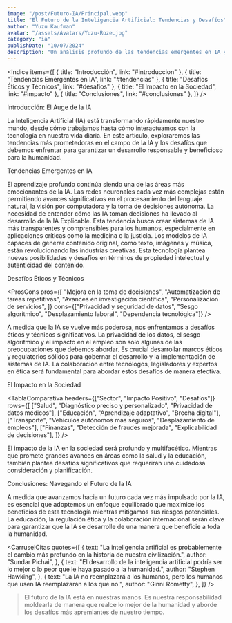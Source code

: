 ```yaml
---
image: "/post/Futuro-IA/Principal.webp"
title: "El Futuro de la Inteligencia Artificial: Tendencias y Desafíos"
author: "Yuzu Kaufman"
avatar: "/assets/Avatars/Yuzu-Roze.jpg"
category: "ia"
publishDate: "10/07/2024"
description: "Un análisis profundo de las tendencias emergentes en IA y los desafíos éticos y técnicos que enfrentamos en su desarrollo."
---
```


<Indice
  items={[
    { title: "Introducción", link: "#introduccion" },
    { title: "Tendencias Emergentes en IA", link: "#tendencias" },
    { title: "Desafíos Éticos y Técnicos", link: "#desafios" },
    { title: "El Impacto en la Sociedad", link: "#impacto" },
    { title: "Conclusiones", link: "#conclusiones" },
  ]}
/>

<SubTitulo id="introduccion">Introducción: El Auge de la IA</SubTitulo>

<Parrafo>
  La Inteligencia Artificial (IA) está transformando rápidamente nuestro mundo, desde cómo trabajamos hasta cómo interactuamos con
  la tecnología en nuestra vida diaria. En este artículo, exploraremos las tendencias más prometedoras en el campo de la IA y los
  desafíos que debemos enfrentar para garantizar un desarrollo responsable y beneficioso para la humanidad.
</Parrafo>

<YouTubeVideo url="https://www.youtube.com/watch?v=5dZ_lvDgevk" />

<SubTitulo id="tendencias">Tendencias Emergentes en IA</SubTitulo>

<Accordion title="1. Aprendizaje Profundo y Redes Neuronales">
  <Parrafo>
    El aprendizaje profundo continúa siendo una de las áreas más emocionantes de la IA. Las redes neuronales cada vez más
    complejas están permitiendo avances significativos en el procesamiento del lenguaje natural, la visión por computadora y la
    toma de decisiones autónoma.
  </Parrafo>
</Accordion>

<Accordion title="2. IA Explicable (XAI)">
  <Parrafo>
    La necesidad de entender cómo las IA toman decisiones ha llevado al desarrollo de la IA Explicable. Esta tendencia busca crear
    sistemas de IA más transparentes y comprensibles para los humanos, especialmente en aplicaciones críticas como la medicina o
    la justicia.
  </Parrafo>
</Accordion>

<Accordion title="3. IA Generativa">
  <Parrafo>
    Los modelos de IA capaces de generar contenido original, como texto, imágenes y música, están revolucionando las industrias
    creativas. Esta tecnología plantea nuevas posibilidades y desafíos en términos de propiedad intelectual y autenticidad del
    contenido.
  </Parrafo>
</Accordion>

<SubTitulo id="desafios">Desafíos Éticos y Técnicos</SubTitulo>

<ProsCons
  pros={[
    "Mejora en la toma de decisiones",
    "Automatización de tareas repetitivas",
    "Avances en investigación científica",
    "Personalización de servicios",
  ]}
  cons={["Privacidad y seguridad de datos", "Sesgo algorítmico", "Desplazamiento laboral", "Dependencia tecnológica"]}
/>

<Parrafo>
  A medida que la IA se vuelve más poderosa, nos enfrentamos a desafíos éticos y técnicos significativos. La privacidad de los
  datos, el sesgo algorítmico y el impacto en el empleo son solo algunas de las preocupaciones que debemos abordar.
</Parrafo>

<Alert type="warning">
  Es crucial desarrollar marcos éticos y regulatorios sólidos para gobernar el desarrollo y la implementación de sistemas de IA.
  La colaboración entre tecnólogos, legisladores y expertos en ética será fundamental para abordar estos desafíos de manera
  efectiva.
</Alert>

<SubTitulo id="impacto">El Impacto en la Sociedad</SubTitulo>

<TablaComparativa
  headers={["Sector", "Impacto Positivo", "Desafíos"]}
  rows={[
    ["Salud", "Diagnóstico preciso y personalizado", "Privacidad de datos médicos"],
    ["Educación", "Aprendizaje adaptativo", "Brecha digital"],
    ["Transporte", "Vehículos autónomos más seguros", "Desplazamiento de empleos"],
    ["Finanzas", "Detección de fraudes mejorada", "Explicabilidad de decisiones"],
  ]}
/>

<Parrafo>
  El impacto de la IA en la sociedad será profundo y multifacético. Mientras que promete grandes avances en áreas como la salud y
  la educación, también plantea desafíos significativos que requerirán una cuidadosa consideración y planificación.
</Parrafo>

<SubTitulo id="conclusiones">Conclusiones: Navegando el Futuro de la IA</SubTitulo>

<Parrafo>
  A medida que avanzamos hacia un futuro cada vez más impulsado por la IA, es esencial que adoptemos un enfoque equilibrado que
  maximice los beneficios de esta tecnología mientras mitigamos sus riesgos potenciales. La educación, la regulación ética y la
  colaboración internacional serán clave para garantizar que la IA se desarrolle de una manera que beneficie a toda la humanidad.
</Parrafo>

<CarruselCitas
  quotes={[
    {
      text: "La inteligencia artificial es probablemente el cambio más profundo en la historia de nuestra civilización.",
      author: "Sundar Pichai",
    },
    {
      text: "El desarrollo de la inteligencia artificial podría ser lo mejor o lo peor que le haya pasado a la humanidad.",
      author: "Stephen Hawking",
    },
    {
      text: "La IA no reemplazará a los humanos, pero los humanos que usen IA reemplazarán a los que no.",
      author: "Ginni Rometty",
    },
  ]}
/>

<Divider />

<BlockQuote>
  El futuro de la IA está en nuestras manos. Es nuestra responsabilidad moldearla de manera que realce lo mejor de la humanidad y
  aborde los desafíos más apremiantes de nuestro tiempo.
</BlockQuote>
